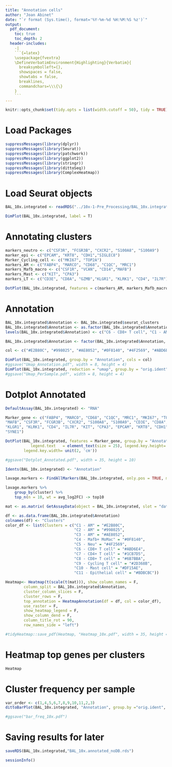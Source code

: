 ```yaml
---
title: "Annotation cells"
author: "Joan Abinet"
date: "`r format (Sys.time(), format='%Y-%m-%d %H:%M:%S %z')`"
output:
  pdf_document:
    toc: true
    toc_depth: 2
  header-includes:
    -|
    ```{=latex}
    \usepackage{fvextra}
    \DefineVerbatimEnvironment{Highlighting}{Verbatim}{
      breaksymbolleft={}, 
      showspaces = false,
      showtabs = false,
      breaklines,
      commandchars=\\\{\}
    }
    ```
---
```

```r
knitr::opts_chunk$set(tidy.opts = list(width.cutoff = 50), tidy = TRUE)
```

# Load Packages
```r
suppressMessages(library(dplyr))
suppressMessages(library(Seurat))
suppressMessages(library(patchwork))
suppressMessages(library(ggplot2))
suppressMessages(library(stringr))
suppressMessages(library(dittoSeq))
suppressMessages(library(ComplexHeatmap))
```

# Load Seurat objects
```r
BAL_10x.integrated <- readRDS("../10x-1-Pre_Processing/BAL_10x.integrated_noDB.rds")

DimPlot(BAL_10x.integrated, label = T)
```

# Annotating clusters
```r
markers_neutro <- c("CSF3R", "FCGR3B", "CXCR2", "S100A8", "S100A9")
marker_epi <- c("EPCAM", "KRT8", "CDH1","SIGLEC8")
Marker_Cycling_cell <- c("MKI67", "TOP2A")
markers_AM <- c("FABP4", "MARCO", "CD68", "C1QC", "MRC1")
markers_Mafb_macro <- c("CSF1R", "VCAN", "CD14","MAFB")
markers_Mast <- c("KIT", "CPA3")
markers_LT <- c("CD3E", "CD8A", "GZMB","KLGR1", "KLRK1", "CD4", "IL7R")

DotPlot(BAL_10x.integrated, features = c(markers_AM, markers_Mafb_macro, markers_neutro, markers_LT, markers_Mast, Marker_Cycling_cell, marker_epi)) + theme_classic()+ theme(axis.text.x = element_text(angle = 45, hjust = 1))
```

# Annotation
```r
BAL_10x.integrated$Annotation <- BAL_10x.integrated$seurat_clusters 
BAL_10x.integrated$Annotation <- as.factor(BAL_10x.integrated$Annotation)
levels(BAL_10x.integrated$Annotation) <- c("C6 - CD8+ T cell", "C1 - AM", "C2 - AM", "C7 - CD4+ T cell", "C5 - Neu", "C4 - Mafb+ MoMac", "C9 - Cycling T cell", "C3 - AM", "C11 - Epithelial cell", "C8 - CD8+ T cell", "C10 - Mast cell")

BAL_10x.integrated$Annotation <- factor(BAL_10x.integrated$Annotation, levels =  c("C1 - AM", "C2 - AM", "C3 - AM", "C4 - Mafb+ MoMac", "C5 - Neu", "C6 - CD8+ T cell", "C7 - CD4+ T cell", "C8 - CD8+ T cell", "C9 - Cycling T cell", "C10 - Mast cell", "C11 - Epithelial cell"))

col <- c("#E2B80C", "#998025", "#AE8052", "#0F8140", "#4F2569", "#ABD6E4", "#1CB7D5", "#6B7BBA", "#2D368B", "#DF15AE", "#BDBCBC")

DimPlot(BAL_10x.integrated, group.by = "Annotation", cols = col)
#ggsave("Umap_Annotation.pdf", width = 8, height = 4) 
DimPlot(BAL_10x.integrated, reduction = "umap", group.by = "orig.ident")+ theme(legend.text	 = element_text(size = 15)) + labs(title = NULL)
#ggsave("Umap_PerSample.pdf", width = 8, height = 4) 
```

# Dotplot Annotated
```r
DefaultAssay(BAL_10x.integrated) <- "RNA"

Marker_gene <- c("FABP4", "MARCO", "CD68", "C1QC", "MRC1", "MKI67", "TOP2A", "CSF1R", "VCAN", "CD14",
"MAFB", "CSF3R", "FCGR3B", "CXCR2", "S100A8", "S100A9", "CD3E", "CD8A", "GZMB",
"KLGR1", "KLRK1", "CD4", "IL7R", "KIT", "CPA3", "EPCAM", "KRT8", "CDH1", "SIGLEC8", "CCR3",
"SYNE1")

DotPlot(BAL_10x.integrated, features = Marker_gene, group.by = "Annotation") + theme_classic() + scale_size(range = c(0,12)) + theme(axis.text.x = element_text(angle = 45, hjust = 1), axis.text = element_text(size = 35),
           legend.text	 = element_text(size = 25), legend.key.height= unit(1, 'cm'),
        legend.key.width= unit(2, 'cm'))

#ggsave("Dotplot_Annotated.pdf", width = 35, height = 10)
```


```r
Idents(BAL_10x.integrated) <- "Annotation"

lavage.markers <- FindAllMarkers(BAL_10x.integrated, only.pos = TRUE, min.pct = 0.25)

lavage.markers %>%
    group_by(cluster) %>%
    top_n(n = 10, wt = avg_log2FC) -> top10

mat <- as.matrix( GetAssayData(object = BAL_10x.integrated, slot = "data")[as.character(top10$gene),])

df <- as.data.frame(BAL_10x.integrated$Annotation)
colnames(df) <- "Clusters"
color_df <- list(Clusters = c("C1 - AM" = "#E2B80C", 
                              "C2 - AM" = "#998025", 
                              "C3 - AM" = "#AE8052", 
                              "C4 - Mafb+ MoMac" = "#0F8140", 
                              "C5 - Neu" = "#4F2569", 
                              "C6 - CD8+ T cell" = "#ABD6E4", 
                              "C7 - CD4+ T cell" = "#1CB7D5", 
                              "C8 - CD8+ T cell" = "#6B7BBA", 
                              "C9 - Cycling T cell" = "#2D368B", 
                              "C10 - Mast cell" = "#DF15AE", 
                              "C11 - Epithelial cell" = "#BDBCBC"))

Heatmap<- Heatmap(t(scale(t(mat))), show_column_names = F,
        column_split = BAL_10x.integrated$Annotation,
        cluster_column_slices = F,
        cluster_rows = F,
        top_annotation = HeatmapAnnotation(df = df, col = color_df),
        use_raster = F,
        show_heatmap_legend = F,
        show_column_dend = F,
        column_title_rot = 90,
        row_names_side = "left")

#tidyHeatmap::save_pdf(Heatmap, "Heatmap_10x.pdf", width = 35, height = 50, units ="cm")        
```

# Heatmap top genes per clusters
```r
Heatmap
```

# Cluster frequency per sample
```r
var_order <- c(1,4,5,6,7,8,9,10,11,2,3)
dittoBarPlot(BAL_10x.integrated, "Annotation", group.by ="orig.ident", var.labels.reorder = var_order, color.panel = col)

#ggsave("bar_freq_10x.pdf")
```

# Saving results for later
```r
saveRDS(BAL_10x.integrated,"BAL_10x.annotated_noDB.rds")
```

```r
sessionInfo()
```


